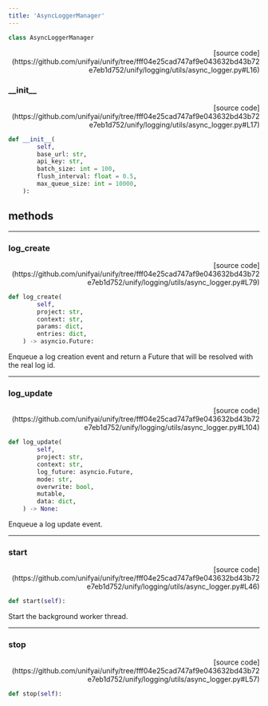 ```yaml
---
title: 'AsyncLoggerManager'
---
```


```python
class AsyncLoggerManager
```

<p align="right">[source code](https://github.com/unifyai/unify/tree/fff04e25cad747af9e043632bd43b72e7eb1d752/unify/logging/utils/async_logger.py#L16)</p>



### \_\_init\_\_

<p align="right">[source code](https://github.com/unifyai/unify/tree/fff04e25cad747af9e043632bd43b72e7eb1d752/unify/logging/utils/async_logger.py#L17)</p>

```python
def __init__(
        self,
        base_url: str,
        api_key: str,
        batch_size: int = 100,
        flush_interval: float = 0.5,
        max_queue_size: int = 10000,
    ):
```



## methods

---

### log\_create

<p align="right">[source code](https://github.com/unifyai/unify/tree/fff04e25cad747af9e043632bd43b72e7eb1d752/unify/logging/utils/async_logger.py#L79)</p>

```python
def log_create(
        self,
        project: str,
        context: str,
        params: dict,
        entries: dict,
    ) -> asyncio.Future:
```

Enqueue a log creation event and return a Future that will be resolved with the real log id.

---

### log\_update

<p align="right">[source code](https://github.com/unifyai/unify/tree/fff04e25cad747af9e043632bd43b72e7eb1d752/unify/logging/utils/async_logger.py#L104)</p>

```python
def log_update(
        self,
        project: str,
        context: str,
        log_future: asyncio.Future,
        mode: str,
        overwrite: bool,
        mutable,
        data: dict,
    ) -> None:
```

Enqueue a log update event.

---

### start

<p align="right">[source code](https://github.com/unifyai/unify/tree/fff04e25cad747af9e043632bd43b72e7eb1d752/unify/logging/utils/async_logger.py#L46)</p>

```python
def start(self):
```

Start the background worker thread.

---

### stop

<p align="right">[source code](https://github.com/unifyai/unify/tree/fff04e25cad747af9e043632bd43b72e7eb1d752/unify/logging/utils/async_logger.py#L57)</p>

```python
def stop(self):
```

